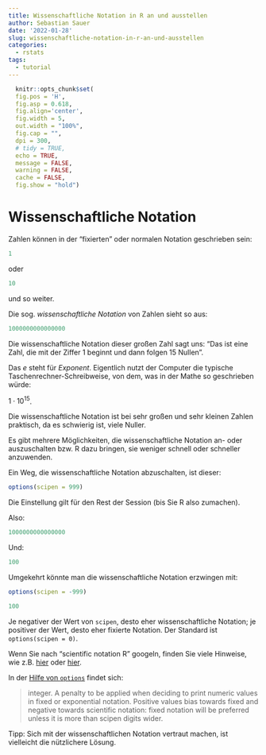 ```yaml
---
title: Wissenschaftliche Notation in R an und ausstellen
author: Sebastian Sauer
date: '2022-01-28'
slug: wissenschaftliche-notation-in-r-an-und-ausstellen
categories:
  - rstats
tags:
  - tutorial
---
```



```r
  knitr::opts_chunk$set(
  fig.pos = 'H',
  fig.asp = 0.618,
  fig.align='center',
  fig.width = 5,
  out.width = "100%",
  fig.cap = "", 
  dpi = 300,
  # tidy = TRUE,
  echo = TRUE,
  message = FALSE,
  warning = FALSE,
  cache = FALSE,
  fig.show = "hold")
```



# Wissenschaftliche Notation

Zahlen können in der "fixierten" oder normalen Notation geschrieben sein:

```r
1
```

oder

```r
10
```

und so weiter.


Die sog. *wissenschaftliche Notation* von Zahlen sieht so aus:


```r
1000000000000000
```

Die wissenschaftliche Notation dieser großen Zahl sagt uns: "Das ist eine Zahl, die mit der Ziffer 1 beginnt und dann folgen 15 Nullen".

Das *e* steht für *Exponent*. Eigentlich nutzt der Computer die typische Taschenrechner-Schreibweise, 
von dem, was in der Mathe so geschrieben würde:


$1\cdot10^{15}$.

Die wissenschaftliche Notation ist bei sehr großen und sehr kleinen Zahlen praktisch,
da es schwierig ist, viele Nuller.


Es gibt mehrere Möglichkeiten,
die wissenschaftliche Notation an- oder auszuschalten bzw.
R dazu bringen, sie weniger schnell oder schneller anzuwenden.


Ein Weg, die wissenschaftliche Notation abzuschalten, ist dieser:


```r
options(scipen = 999)
```

Die Einstellung gilt für den Rest der Session (bis Sie R also zumachen).

Also:

```r
1000000000000000
```

Und:

```r
100
```



Umgekehrt könnte man die wissenschaftliche Notation erzwingen mit:


```r
options(scipen = -999)
```

```r
100
```


Je negativer der Wert von `scipen`, desto eher wissenschaftliche Notation;
je positiver der Wert, desto eher fixierte Notation.
Der Standard ist `options(scipen = 0)`.




Wenn Sie nach "scientific notation R" googeln,
finden Sie viele Hinweise, wie z.B. [hier](https://www.statology.org/turn-off-scientific-notation-in-r/) oder [hier](https://www.datakwery.com/post/2020-07-11-scientific-notation-in-r/).



In der [Hilfe von `options`](https://www.rdocumentation.org/packages/base/versions/3.6.2/topics/options) findet sich:


>    integer. A penalty to be applied when deciding to print numeric values in fixed or exponential notation. Positive values bias towards fixed and negative towards scientific notation: fixed notation will be preferred unless it is more than scipen digits wider.




Tipp: Sich mit der wissenschaftlichen Notation vertraut machen,
ist vielleicht die nützlichere Lösung.








